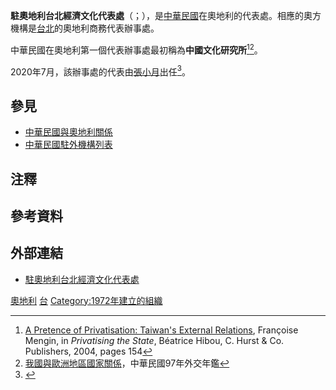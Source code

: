 {{infobox Organization
|name             = 駐奧地利台北經濟文化代表處
|native_name      = {{lang|en|Taipei Economic and Culture Office in Austria}}<br>{{lang|de|Taipei Wirtschafts- und Kulturbüro in Österreich}}
|image            = 
|size             = 
|formation        = {{Start date|1989}}
|type             = [[台北经济文化代表处|驻外代表处]]
|status           = 
|registration_id  = 
|leader_title     = 代表
|leader_name      = [[張小月|張小月]] {{Small|[[特命全權大使|大使]]}}{{noteTag|2012年9月，中華民國外交部為統一駐外人員內部職稱，明定大使館、代表處設大使、公使，代表處對外仍稱代表、副代表；辦事處設總領事、副總領事，對外仍稱處長、副處長。<ref>{{Cite web |url = https://tw.news.yahoo.com/%E7%B5%B1-%E5%90%8D%E7%A8%B1-%E4%BB%A3%E8%A1%A8%E5%B0%8D%E5%85%A7%E7%A8%B1%E5%A4%A7%E4%BD%BF-133312149.html |author = 陳培煌 |date = 2012-08-31 |title = 統一名稱 代表對內稱大使 |publisher = [[Yahoo!奇摩|Yahoo!奇摩]]引用[[中央通訊社|中央通訊社]]}}</ref><br>代表處館長為特任或簡任第十三職等至第十四職等者任大使銜代表、簡任第十二職等至第十三職等者任公使銜代表；辦事處長為簡任第十二職等任總領事銜處長。<ref>{{Cite web |url = https://law.moj.gov.tw/LawClass/LawAll.aspx?PCode=E0000017 |date = 2018-06-13 |title = 駐外機構組織通則 |publisher = 全國法規資料庫}}</ref>}}
|leader_title2    = 
|leader_name2     = 
|headquarters     = {{AUT}}[[維也納|維也納]] 
|num_members      = 
|region_served    = {{AUT}}<br>{{Flag|克罗地亚}}<br>{{Flag|斯洛文尼亚}}
|parent_organization = {{MOFA}}
|website          = {{URL|https://www.roc-taiwan.org/at_de/index.html}}
}}
'''駐奧地利台北經濟文化代表處'''（{{lang-de|Taipei Economic and Cultural Office, Vienna, Austria}}；{{lang-de|Taipei Wirtschafts- und Kulturbüro in Österreich}}），是[[中華民國|中華民國]]在奧地利的代表處。相應的奧方機構是[[台北|台北]]的奧地利商務代表辦事處。

中華民國在奧地利第一個代表辦事處最初稱為'''中國文化研究所'''<ref name="hibou">[https://books.google.co.uk/books?id=UdsBUEQa6qIC&lpg=PA157&dq=%22Anglo-Taiwan%20Trade%20Committee%22%201976%20visa&pg=PA154#v=onepage&q=Spain&f=false A Pretence of Privatisation: Taiwan's External Relations], Françoise Mengin, in ''Privatising the State'', Béatrice Hibou, C. Hurst & Co. Publishers, 2004, pages 154</ref><ref>[http://multilingual.mofa.gov.tw/web/web_UTF-8/almanac/almanac2008/html/08-1-4.htm 我國與歐洲地區國家關係]，中華民國97年外交年鑑</ref>。

2020年7月，該辦事處的代表由[[張小月|張小月]]出任<ref>{{Cite web |url = https://www.taiwannews.com.tw/ch/news/3968100 |author = Sylvia Teng |date = 2020年7月16日 |title = 【快訊】羅昌發接台灣駐ＷTO常任代表　張小月派駐奧地利 |publisher = [[台灣英文新聞|台灣英文新聞]]}}</ref>。

== 參見 ==
* [[中華民國與奧地利關係|中華民國與奧地利關係]]
* [[中華民國駐外機構列表|中華民國駐外機構列表]]

== 注釋 ==
{{notefoot}}

==參考資料==
{{Reflist}}

== 外部連結 ==
* [https://www.roc-taiwan.org/at_de/index.html 駐奧地利台北經濟文化代表處]

{{中華民國駐外機構}}

[[Category:中華民國駐外實質大使館|奧地利]]
[[Category:駐奧地利外交代表機構|台]]
[[Category:1972年建立的組織|Category:1972年建立的組織]]